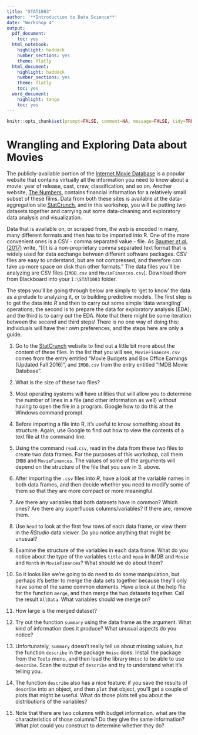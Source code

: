 ```yaml
---
title: "STAT1003"
author: '**Introduction to Data Science**'
date: "Workshop 4"
output:
  pdf_document:
    toc: yes
  html_notebook:
    highlight: haddock
    number_sections: yes
    theme: flatly
  html_document:
    highlight: haddock
    number_sections: yes
    theme: flatly
    toc: yes
  word_document:
    highlight: tango
    toc: yes
---
```

```r
knitr::opts_chunk$set(prompt=FALSE, comment=NA, message=FALSE, tidy=TRUE, error=TRUE)
```


# Wrangling and Exploring Data about Movies

The publicly-available portion of the [Internet Movie Database](http://www.imdb.com) is a popular website that contains virtually all the information you need to know about a movie: year of release, cast, crew, classification, and so on. Another website, [The Numbers](http://www.the-numbers.com), contains financial information for a relatively small subset of these films. Data from both these sites is available at the data-aggregation site [StatCrunch](http://www.statcrunch.com/5.0/shareddata.php?keywords=movies&Submit=Search&startlimit=0), and in this workshop, you will be putting two datasets together and carrying out some data-cleaning and exploratory data analysis and visualization.

Data that is available on, or scraped from, the web is encoded in many, many different formats and then has to be imported into R. One of the more convenient ones is a CSV - comma separated value - file. As [Baumer *et al.* (2017)][MDSR] write, "[I]t is a non-proprietary comma separated text format that is widely used for data exchange between different software packages. CSV files are easy to understand, but are not compressed, and therefore can take up more space on disk than other formats." The data files you'll be analyzing are CSV files (`IMDB.csv` and `MovieFinances.csv`). Download them from Blackboard into your `I:\STAT1003` folder.

The steps you'll be going through below are simply to 'get to know' the data as a prelude to analyzing it, or to building predictive models. The first step is to get the data into *R* and then to carry out some simple 'data wrangling' operations; the second is to prepare the data for exploratory analysis (EDA); and the third is to carry out the EDA. Note that there might be some iteration between the second and third steps! There is no one way of doing this: individuals will have their own preferences, and the steps here are only a guide.


1. Go to the [StatCrunch](http://www.statcrunch.com/5.0/shareddata.php?keywords=movies&Submit=Search&startlimit=0) website to find out a little bit more about the content of these files. In the list that you will see, `MovieFinances.csv` comes from the entry entitled "Movie Budgets and Box Office Earnings (Updated Fall 2016)", and `IMDB.csv` from the entry entitled "IMDB Movie Database". 

2. What is the size of these two files?

3. Most operating systems will have utilities that will allow you to determine the number of lines in a file (and other information as well) without having to open the file in a program. Google how to do this at the Windows command prompt.

4. Before importing a file into R, it's useful to know something about its structure. Again, use Google to find out how to view the contents of a text file at the command line.

5. Using the command `read.csv`, read in the data from these two files to create two data frames. For the purposes of this workshop, call them `IMDB` and `MovieFinances`. The values of some of the arguments will depend on the structure of the file that you saw in 3. above.

6. After importing the `.csv` files into *R*, have a look at the variable names in both data frames, and then decide whether you need to modify some of them so that they are more compact or more meaningful.

7. Are there any variables that both datasets have in common? Which ones? Are there any superfluous columns/variables? If there are, remove them.

8. Use `head` to look at the first few rows of each data frame, or view them in the *RStudio* data viewer. Do you notice anything that might be unusual?

9. Examine the structure of the variables in each data frame. What do you notice about the type of the variables `title` and `mpaa` in IMDB and `Movie` and `Month` in `MovieFinances`? What should we do about them?

10. So it looks like we're going to do need to do some manipulation, but perhaps it's better to merge the data sets together because they'll only have some of the same common elements. Have a look at the help file for the function `merge`, and then merge the two datasets together. Call the result `AllData`. What variables should we merge on?

11. How large is the merged dataset? 

12. Try out the function `summary` using the data frame as the argument. What kind of information does it produce? What unusual aspects do you notice?


13. Unfortunately, `summary` doesn't really tell us about missing values, but the function `describe` in the package `Hmisc` does. Install the package from the `Tools` menu, and then load the library `Hmisc` to be able to use `describe`.
Scan the output of `describe` and try to understand what it's telling you.


14. The function `describe` also has a nice feature: if you save the results of `describe` into an object, and then `plot` that object, you'll get a couple of plots that might be useful. What do those plots tell you about the distributions of the variables?


15. Note that there are two columns with budget information. what are the characteristics of those columns? Do they give the same information? What plot could you construct to determine whether they do?


[MDSR]: "Baumer, B.S., Kaplan, D.T., and Horton, N.J. (2017) *Modern Data Science with R*. CRC Press: Boca Raton, FL."